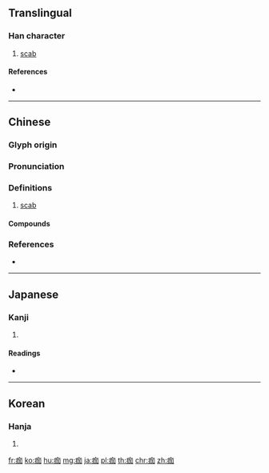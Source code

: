 {{character info/new}}
==Translingual==

===Han character===
{{Han char|rn=104|rad=疒|as=05|sn=10|four=00160|canj=KKSR|ids=⿸疒加}}

# [[scab]]

====References====
* {{Han ref|kx=0772.010|dkj=22122|dj=1182.070|hdz=42669.110|uh=75C2|ud=30146|bh=AF6D|bd=44909}}

----

==Chinese==
{{zh-forms}}

===Glyph origin===
{{Han etym}}

===Pronunciation===
{{zh-pron
|m=jiā
|c=gaa1,ge1
|mc=y
|oc=y
|cat=n
}}

===Definitions===
{{zh-hanzi}}

# [[scab]] {{zh-mw|m:塊|m:個}}
#: {{zh-x|我 的 傷口 結 了 個 痂。|My wound has turned into a '''scab'''.}}

====Compounds====
{{zh-der|嗜痂之癖|嗜痂成癖|瘡痂|骨痂|膿痂疹|血痂}}

===References===
* {{R:yue:mfccd}}

----

==Japanese==

===Kanji===
{{ja-kanji|grade=|rs=疒05}}

# {{defn|lang=ja|sort=疒05}}

====Readings====
* {{ja-readings|on=[[か]] (ka)|kun=[[かさぶた]] (kasabuta)|nanori=}}

----

==Korean==

===Hanja===
{{ko-hanja|hangeul=가|eumhun=|rv=ga|mr=ka|y=ka}}

# {{defn|lang=ko|sort=疒05}}

[[fr:痂]]
[[ko:痂]]
[[hu:痂]]
[[mg:痂]]
[[ja:痂]]
[[pl:痂]]
[[th:痂]]
[[chr:痂]]
[[zh:痂]]
